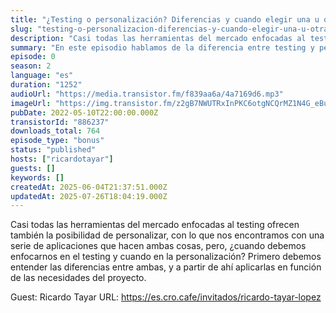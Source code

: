 ```yaml
---
title: "¿Testing o personalización? Diferencias y cuando elegir una u otra técnica"
slug: "testing-o-personalizacion-diferencias-y-cuando-elegir-una-u-otra-tecnica"
description: "Casi todas las herramientas del mercado enfocadas al testing ofrecen también la posibilidad de personalizar, con lo que nos encontramos con una serie de aplicaciones que hacen ambas cosas, pero, ¿cuando debemos enfocarnos en el testing y cuando en la personalización? Primero debemos entender las diferencias entre ambas, y a partir de ahí aplicarlas en función de las necesidades del proyecto.\n\nGuest: Ricardo Tayar\nURL: https://es.cro.cafe/invitados/ricardo-tayar-lopez"
summary: "En este episodio hablamos de la diferencia entre testing y personalización y cuando debemos hacer uso de una u otra técnica, según el momento en el que nos encontremos."
episode: 0
season: 2
language: "es"
duration: "1252"
audioUrl: "https://media.transistor.fm/f839aa6a/4a7169d6.mp3"
imageUrl: "https://img.transistor.fm/z2gB7NWUTRxInPKC6otgNCQrMZ1N4G_eBum75uoScqc/rs:fill:0:0:1/w:3000/h:3000/q:60/aHR0cHM6Ly9pbWct/dXBsb2FkLXByb2R1/Y3Rpb24udHJhbnNp/c3Rvci5mbS81MjVi/N2UxNGE4YjYwODNk/MTNjYjAyYzA0MGU4/MWZmYy5qcGc.webp"
pubDate: 2022-05-10T22:00:00.000Z
transistorId: "886237"
downloads_total: 764
episode_type: "bonus"
status: "published"
hosts: ["ricardotayar"]
guests: []
keywords: []
createdAt: 2025-06-04T21:37:51.000Z
updatedAt: 2025-07-26T18:04:19.000Z
---
```


Casi todas las herramientas del mercado enfocadas al testing ofrecen también la posibilidad de personalizar, con lo que nos encontramos con una serie de aplicaciones que hacen ambas cosas, pero, ¿cuando debemos enfocarnos en el testing y cuando en la personalización? Primero debemos entender las diferencias entre ambas, y a partir de ahí aplicarlas en función de las necesidades del proyecto.

Guest: Ricardo Tayar
URL: https://es.cro.cafe/invitados/ricardo-tayar-lopez

